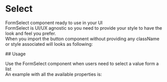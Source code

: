 
<Meta title="DCXLibrary/Form/Select/Documentation" />

# Select

FormSelect component ready to use in your UI  
FormSelect is UI/UX agnostic so you need to provide your style to have the look and feel you prefer.  
When you import the button component without providing any className or style associated will looks as following:

<Canvas of={FormSelectStories.WithIcon} />
## Usage

Use the FormSelect component when users need to select a value form a list  
An example with all the available properties is:

```js
  <FormSelect
    nullOption="Select..."
    containerProps={containerProps}
    disabled={false}
    selectProps={{}}
    className="select classes"
    containerErrorClassName="containerErrorClassName"
    containerFilledClassName="containerFilledClassName"
    variant="floating"
    style={{
      fontSize: '10px'
    }}
    options={[
      { label: 'option1', value: 'value1' },
      { label: 'option2', value: 'value2' },
    ]}
    optionGroups={[
      {
        label: 'group 1',
        displayCount: true,
        options: [
          { id: 'option id 1', label: 'option 1', value: 'group 1 option 1', icon: './option/icon1.svg', ariaLael: 'ariaLael 1' },
          { id: 'option id 2', label: 'option 2', value: 'group 1 option 2', icon: './option/icon2.svg', ariaLael: 'ariaLael 2' },
          { id: 'option id 3', label: 'option 3', value: 'group 1 option 3', icon: './option/icon3.svg', ariaLael: 'ariaLael 3' },
          { id: 'option id 4', label: 'option 4', value: 'group 1 option 4', icon: './option/icon4.svg', ariaLael: 'ariaLael 4' },
          { id: 'option id 5', label: 'option 5', value: 'group 1 option 5', icon: './option/icon5.svg', ariaLael: 'ariaLael 5' },
          {
            id: 'option id 6'
            label: 'option 6',
            value: 'group 1 option 6',
            icon: './option/icon6.svg',
            ariaLael: 'ariaLael 6'
            disabled: true,
          },
        ],
      },
      {
        label: 'group 2',
        displayCount: true,
        options: [
          { id: 'option id 1', label: 'option 1', value: 'group 2 option 1', icon: './option/icon1.svg', ariaLael: 'ariaLael 1' },
          { id: 'option id 2', label: 'option 2', value: 'group 2 option 2', icon: './option/icon2.svg', ariaLael: 'ariaLael 2' },
          { id: 'option id 3', label: 'option 3', value: 'group 2 option 3', icon: './option/icon3.svg', ariaLael: 'ariaLael 3' },
        ],
      },
      {
        label: 'group 3',
        displayCount: true,
        options: [
          { id: 'option id 1', label: 'option 1', value: 'group 3 option 1', icon: './option/icon1.svg', ariaLael: 'ariaLael 1' },
          { id: 'option id 2', label: 'option 2', value: 'group 3 option 2', icon: './option/icon2.svg', ariaLael: 'ariaLael 2' },
          { id: 'option id 3', label: 'option 3', value: 'group 3 option 3', icon: './option/icon3.svg', ariaLael: 'ariaLael 3' },
          { id: 'option id 4', label: 'option 4', value: 'group 3 option 4', icon: './option/icon4.svg', ariaLael: 'ariaLael 4' },
          { id: 'option id 5', label: 'option 5', value: 'group 3 option 5', icon: './option/icon5.svg', ariaLael: 'ariaLael 5' },
          {
            id: 'option id 6'
            label: 'option 6',
            value: 'group 3 option 6',
            icon: './option/icon6.svg',
            ariaLael: 'ariaLael 6'
            disabled: true,
          },
        ],
      },
      {
        label: 'group 4',
        displayCount: true,
        options: [
          { id: 'option id 1', label: 'option 1', value: 'group 4 option 1', icon: 'option icon 1', ariaLael: 'ariaLael 1' },
          { id: 'option id 2', label: 'option 2', value: 'group 4 option 2', icon: 'option icon 2', ariaLael: 'ariaLael 2' },
          { id: 'option id 3', label: 'option 3', value: 'group 4 option 3', icon: 'option icon 3', ariaLael: 'ariaLael 3' },
          {
            id: 'option id 4'
            label: 'option 4',
            value: 'group 4 option 4',
            icon: './option/icon4.svg',
            ariaLael: 'ariaLael 4'
            disabled: true,
          },
        ],
      },
      {
        label: 'group 5',
        displayCount: true,
        options: [
          { id: 'option id 1', label: 'option 1', value: 'group 4 option 1', icon: 'option icon 1', ariaLael: 'ariaLael 1' },
          { id: 'option id 2', label: 'option 2', value: 'group 4 option 2', icon: 'option icon 2', ariaLael: 'ariaLael 2' },
          { id: 'option id 3', label: 'option 3', value: 'group 4 option 3', icon: 'option icon 3', ariaLael: 'ariaLael 3' },
          { id: 'option id 4', label: 'option 4', value: 'group 4 option 4', icon: 'option icon 4', ariaLael: 'ariaLael 4' },
          { id: 'option id 5', label: 'option 4', value: 'group 4 option 4', icon: 'option icon 5', ariaLael: 'ariaLael 5' },
        ],
      },
    ]}
    onChange={handleChange}
    name="select-name"
    id="select-id"
    value="select-value"
    selectIconProps={
      {
        fontFamily: 'Font name',
        listItemsCountToShow: number,
        border: 'border style for select'
        itemTextColor: 'select and option text color'
        selectWidth: 'Width of select that contain icon',
        itemBackgroundColor: 'option item background color',
        itemDisabledTextColor: 'disabled opthin item text color',
        fontSize: 'font size can be like 14px number an then px',
        groupTilteBackgroundColor: 'group title background color',
        itemHoverBackgroundColor: 'option items hover background color',
        selectStyle: 'Can be object contain any css style for select container',
        listStyle: 'Can be object contain any css style for items list container',
        iconStyle:{
          width: ' icon width',
          height: 'icon height',
          borderRadius: 'icon border radius'
        }
      }
    }
    optionProps={{
      className: "select options classes"
    }}
    ariaLabel="select aria label"
    label="select label"
    labelProps={{
      className: "label classes"
    }}
    hint={{
      text: "hint text",
      className: "hint classes",
      id: "hint id"
    }}
    error={{
      text: "error text",
      className: "error classes",
      id: "error id"
      visuallyHiddenText: {
        text: "visually hidden text",
        className: "visually hidden classes"
      }
    }}
    defaultValue="option1"
    tabIndex={0}
  />
```

<ArgTypes of={FormSelectStories} />
